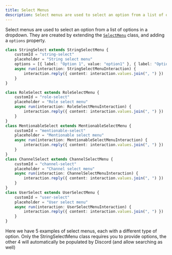 ```yaml
---
title: Select Menus
description: Select menus are used to select an option from a list of options in a dropdown
---
```


Select menus are used to select an option from a list of options in a dropdown. They are created by extending the [`SelectMenu`](/carbon/api/classes/SelectMenu) class, and adding a `options` property.

```ts title="src/components/select-menu.ts"
class StringSelect extends StringSelectMenu {
	customId = "string-select"
	placeholder = "String select menu"
	options = [{ label: "Option 1", value: "option1" }, { label: "Option 2", value: "option2" }]
	async run(interaction: StringSelectMenuInteraction) {
		interaction.reply({ content: interaction.values.join(", ") })
	}
}

class RoleSelect extends RoleSelectMenu {
	customId = "role-select"
	placeholder = "Role select menu"
	async run(interaction: RoleSelectMenuInteraction) {
		interaction.reply({ content: interaction.values.join(", ") })
	}
}
class MentionableSelect extends MentionableSelectMenu {
	customId = "mentionable-select"
	placeholder = "Mentionable select menu"
	async run(interaction: MentionableSelectMenuInteraction) {
		interaction.reply({ content: interaction.values.join(", ") })
	}
}
class ChannelSelect extends ChannelSelectMenu {
	customId = "channel-select"
	placeholder = "Channel select menu"
	async run(interaction: ChannelSelectMenuInteraction) {
		interaction.reply({ content: interaction.values.join(", ") })
	}
}
class UserSelect extends UserSelectMenu {
	customId = "user-select"
	placeholder = "User select menu"
	async run(interaction: UserSelectMenuInteraction) {
		interaction.reply({ content: interaction.values.join(", ") })
	}
}
```

Here we have 5 examples of select menus, each with a different type of option. Only the StringSelectMenu class requires you to provide options, the other 4 will automatically be populated by Discord (and allow searching as well)
